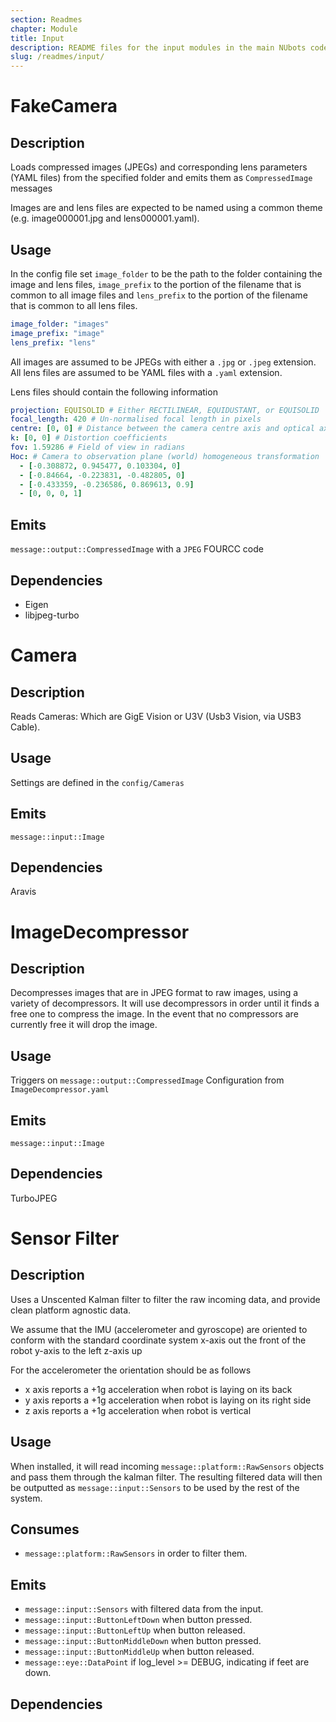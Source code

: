```yaml
---
section: Readmes
chapter: Module
title: Input
description: README files for the input modules in the main NUbots codebase
slug: /readmes/input/
---
```


# FakeCamera

## Description

Loads compressed images (JPEGs) and corresponding lens parameters (YAML files) from the specified folder and emits them as `CompressedImage` messages

Images are and lens files are expected to be named using a common theme (e.g. image000001.jpg and lens000001.yaml).

## Usage

In the config file set `image_folder` to be the path to the folder containing the image and lens files, `image_prefix` to the portion of the filename that is common to all image files and `lens_prefix` to the portion of the filename that is common to all lens files.

```yaml
image_folder: "images"
image_prefix: "image"
lens_prefix: "lens"
```

All images are assumed to be JPEGs with either a `.jpg` or `.jpeg` extension. All lens files are assumed to be YAML files with a `.yaml` extension.

Lens files should contain the following information

```yaml
projection: EQUISOLID # Either RECTILINEAR, EQUIDUSTANT, or EQUISOLID
focal_length: 420 # Un-normalised focal length in pixels
centre: [0, 0] # Distance between the camera centre axis and optical axis in pixels (measured from the centre of the image)
k: [0, 0] # Distortion coefficients
fov: 1.59286 # Field of view in radians
Hoc: # Camera to observation plane (world) homogeneous transformation
  - [-0.308872, 0.945477, 0.103304, 0]
  - [-0.84664, -0.223831, -0.482805, 0]
  - [-0.433359, -0.236586, 0.869613, 0.9]
  - [0, 0, 0, 1]
```

## Emits

`message::output::CompressedImage` with a `JPEG` FOURCC code

## Dependencies

- Eigen
- libjpeg-turbo

# Camera

## Description

Reads Cameras: Which are GigE Vision or U3V (Usb3 Vision, via USB3 Cable).

## Usage

Settings are defined in the `config/Cameras`

## Emits

`message::input::Image`

## Dependencies

Aravis

# ImageDecompressor

## Description

Decompresses images that are in JPEG format to raw images, using a variety of decompressors.
It will use decompressors in order until it finds a free one to compress the image.
In the event that no compressors are currently free it will drop the image.

## Usage

Triggers on `message::output::CompressedImage`
Configuration from `ImageDecompressor.yaml`

## Emits

`message::input::Image`

## Dependencies

TurboJPEG

# Sensor Filter

## Description

Uses a Unscented Kalman filter to filter the raw incoming data, and provide clean platform agnostic data.

We assume that the IMU (accelerometer and gyroscope) are oriented to conform with the standard coordinate system x-axis out
the front of the robot y-axis to the left z-axis up

For the accelerometer the orientation should be as follows
- x axis reports a +1g acceleration when robot is laying on its back
- y axis reports a +1g acceleration when robot is laying on its right side
- z axis reports a +1g acceleration when robot is vertical

## Usage

When installed, it will read incoming `message::platform::RawSensors` objects and pass them through the kalman filter.
The resulting filtered data will then be outputted as `message::input::Sensors` to be used by the rest of the system.

## Consumes

- `message::platform::RawSensors` in order to filter them.

## Emits

- `message::input::Sensors` with filtered data from the input.
- `message::input::ButtonLeftDown` when button pressed.
- `message::input::ButtonLeftUp` when button released.
- `message::input::ButtonMiddleDown` when button pressed.
- `message::input::ButtonMiddleUp` when button released.
- `message::eye::DataPoint` if log_level >= DEBUG, indicating if feet are down.

## Dependencies

